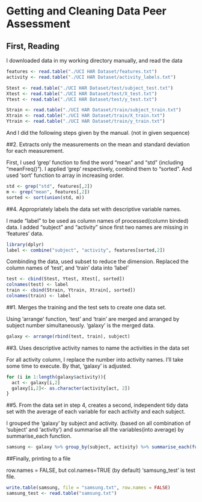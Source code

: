 # Getting and Cleaning Data Peer Assessment

## First, Reading

I downloaded data in my working directory manually, and read the data 
```r
features <- read.table("./UCI HAR Dataset/features.txt")
activity <- read.table("./UCI HAR Dataset/activity_labels.txt")

Stest <- read.table("./UCI HAR Dataset/test/subject_test.txt")
Xtest <- read.table("./UCI HAR Dataset/test/X_test.txt")
Ytest <- read.table("./UCI HAR Dataset/test/y_test.txt")

Strain <- read.table("./UCI HAR Dataset/train/subject_train.txt")
Xtrain <- read.table("./UCI HAR Dataset/train/X_train.txt")
Ytrain <- read.table("./UCI HAR Dataset/train/y_train.txt")
```

And I did the following steps given by the manual. (not in given sequence)

##2. Extracts only the measurements on the mean and standard deviation for each measurement.

First, I used 'grep' function to find the word "mean" and "std" (including "meanFreq()").
I applied 'grep' respectively, combind them to "sorted". And used 'sort' function to array in increasing order.
```r
std <- grep("std", features[,2])
m <- grep("mean", features[,2])
sorted <- sort(union(std, m))
```

##4. Appropriately labels the data set with descriptive variable names.

I made "label" to be used as column names of processed(column binded) data.
I added "subject" and "activity" since first two names are missing in 'features' data.
```r
library(dplyr)
label <- combine("subject", "activity", features[sorted,2])
```

Combinding the data, used subset to reduce the dimension. 
Replaced the column names of 'test', and 'train' data into 'label'
```r
test <- cbind(Stest, Ytest, Xtest[, sorted])
colnames(test) <- label
train <- cbind(Strain, Ytrain, Xtrain[, sorted])
colnames(train) <- label
```

##1. Merges the training and the test sets to create one data set.

Using 'arrange' function, 'test' and 'train' are merged and arranged by subject number simultaneously.
'galaxy' is the merged data.
```r
galaxy <- arrange(rbind(test, train), subject)
```

##3. Uses descriptive activity names to name the activities in the data set

For all activity column, I replace the number into activity names. I'll take some time to execute.
By that, 'galaxy' is adjusted.
```r
for (i in 1:length(galaxy$activity)){
  act <- galaxy[i,2]
  galaxy[i,2]<- as.character(activity[act, 2])
}
```

##5. From the data set in step 4, creates a second, independent tidy data set with the average of each variable for each activity and each subject.

I grouped the 'galaxy' by subject and activity. (based on all combination of 'subject' and 'activity')
and summarise all the variables(into average) by summarise_each function.
```r
samsung <- galaxy %>% group_by(subject, activity) %>% summarise_each(funs(mean))
```

##Finally, printing to a file

row.names = FALSE, but col.names=TRUE (by default)
'samsung_test' is test file.
```r
write.table(samsung, file = "samsung.txt", row.names = FALSE)
samsung_test <- read.table("samsung.txt")
```